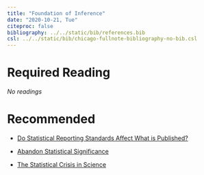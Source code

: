 ---
title: "Foundation of Inference"
date: "2020-10-21, Tue"
citeproc: false
bibliography: ../../static/bib/references.bib
csl: ../../static/bib/chicago-fullnote-bibliography-no-bib.csl
---

# Required Reading

*No readings*

# Recommended
- <i class="fas fa-file-pdf"></i> [Do Statistical Reporting Standards Affect What is Published?](https://www.dropbox.com/s/j5j6gmamyuo0hbn/w3_Do%20Statistical%20Reporting%20Standards%20Affect%20What%20is%20Published.pdf?dl=0)

- <i class="fas fa-file-pdf"></i> [Abandon Statistical Significance](https://www.dropbox.com/s/8b8miwegf5t3kjo/w3_Abandon%20Statistical%20Significance.pdf?dl=0)

- <i class="fas fa-file-pdf"></i> [The Statistical Crisis in Science](https://www.dropbox.com/s/illhf1q0h6dxa14/w3_The%20Statistical%20Crisis%20in%20Science.pdf?dl=0)